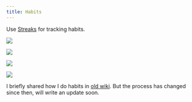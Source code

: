 ```yaml
---
title: Habits
---
```


Use [Streaks](https://streaksapp.com/) for tracking habits.

![](https://raw.githubusercontent.com/nikitavoloboev/media/main/nikiv/25-oct/habits.png)

![](https://raw.githubusercontent.com/nikitavoloboev/media/main/nikiv/25-oct/habits2.png)

![](https://raw.githubusercontent.com/nikitavoloboev/media/main/nikiv/25-oct/habits3.png)

![](https://raw.githubusercontent.com/nikitavoloboev/media/main/nikiv/25-oct/habits4.png)

I briefly shared how I do habits in [old wiki](https://wiki.nikiv.dev/focusing/habits). But the process has changed since then, will write an update soon.
